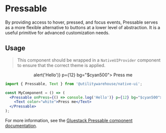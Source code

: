 
<Meta of={PressableStories} />

# Pressable

By providing access to hover, pressed, and focus events, Pressable serves as a more flexible alternative to buttons at a lower level of abstraction. It is a useful primitive for advanced customization needs.

## Usage

> This component should be wrapped in a `NativeUIProvider` component to ensure that the correct theme is applied.

<Canvas>
  <NativeUIProvider>
    <Center>
      <Pressable onPress={() => alert('Hello')} p={12} bg="$cyan500">
        <Text color="white">Press me</Text>
      </Pressable>
    </Center>
  </NativeUIProvider>
</Canvas>

```jsx
import { Pressable, Text } from '@utilitywarehouse/native-ui';

const MyComponent = () => (
  <Pressable onPress={() => console.log('Hello')} p={12} bg="$cyan500">
    <Text color="white">Press me</Text>
  </Pressable>
);
```

For more information, see the [Gluestack Pressable component documentation](https://gluestack.io/ui/docs/components/forms/pressable).
